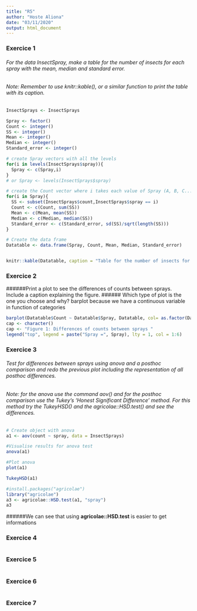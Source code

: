 ```yaml
---
title: "R5"
author: "Hoste Aliona"
date: "03/11/2020"
output: html_document
---
```


### Exercice 1
###### For the data InsectSpray, make a table for the number of insects for each spray with the mean, median and standard error.
###### Note: Remember to use knitr::kable(), or a similar function to print the table with its caption.

```r
InsectSprays <- InsectSprays

Spray <- factor()
Count <- integer()
SS <- integer()
Mean <- integer()
Median <- integer()
Standard_error <- integer()

# create Spray vectors with all the levels 
for(i in levels(InsectSprays$spray)){
  Spray <- c(Spray,i)
}
# or Spray <- levels(InsectSprays$spray)

# create the Count vector where i takes each value of Spray (A, B, C...) and do the sum of count for each Spray categories
for(i in Spray){
  SS <- subset(InsectSprays$count,InsectSprays$spray == i)
  Count <- c(Count, sum(SS))
  Mean <- c(Mean, mean(SS))
  Median <- c(Median, median(SS))
  Standard_error <- c(Standard_error, sd(SS)/sqrt(length(SS)))
}

# Create the data frame
Datatable <- data.frame(Spray, Count, Mean, Median, Standard_error)


knitr::kable(Datatable, caption = "Table for the number of insects for each spray with the mean, median and standard error")

```




### Exercice 2
######Print a plot to see the differences of counts between sprays. Include a caption explaining the figure. 
###### Which type of plot is the one you choose and why? barplot because we have a continuous variable in function of categories
```r
barplot(Datatable$Count ~ Datatable$Spray, Datatable, col= as.factor(Datatable$Spray), ylab = "Count", xlab = "Spray") 
cap <- character()
cap <- "Figure 1: Differences of counts between sprays "
legend("top", legend = paste("Spray =", Spray), lty = 1, col = 1:6)

```


### Exercice 3
###### Test for differences between sprays using anova and a posthoc comparison and redo the previous plot including the representation of all posthoc differences.
###### Note: for the anova use the command aov() and for the posthoc comparison use the Tukey’s ‘Honest Significant Difference’ method. For this method try the TukeyHSD() and the agricolae::HSD.test() and see the differences.
```r
# Create object with anova
a1 <- aov(count ~ spray, data = InsectSprays)

#Visualise results for anova test
anova(a1)

#Plot anova
plot(a1)

TukeyHSD(a1)

#install.packages("agricolae")
library("agricolae")
a3 <- agricolae::HSD.test(a1, "spray")
a3


```

######We can see that using **agricolae::HSD.test** is easier to get informations


### Exercice 4
```r


```

### Exercice 5
```r


```


### Exercice 6
```r


```


### Exercice 7
```r


```